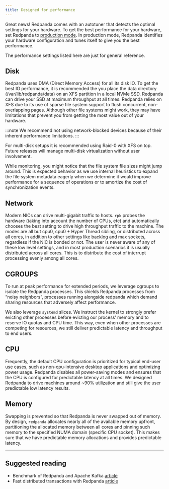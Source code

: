 ```yaml
---
title: Designed for performance
---
```


Great news! Redpanda comes with an autotuner that detects the optimal settings for your hardware.
To get the best performance for your hardware, set Redpanda to [production mode](/docs/deployment/production-deployment).
In production mode, Redpanda identifies your hardware configuration and tunes itself to give you the best performance.

The performance settings listed here are just for general reference.

<!-- It’s worth mentioning - as you might have noticed by now - you’ll always
interact with redpanda through `rpk`. `rpk` is the Redpanda Keeper, a command-line interface to automate all tasks related to managing, running, and upgrading
redpanda. We also leverage `systemd` to make it even simpler to run and
operate redpanda as a service. This means you’ll also find yourself using
`systemctl` to start and stop `redpanda`, as well as checking its status. You
can also manage, filter, and rotate the logs created by redpanda through
journalctl.

```
rpk --help             # interact with the server and service
journalctl -u redpanda # see logs
``` -->

## Disk

Redpanda uses DMA (Direct Memory Access) for all its disk IO. To get the
best IO performance, it is recommended the you place the data directory
(/var/lib/redpanda/data) on an XFS partition in a local NVMe SSD. Redpanda can
drive your SSD at maximum throughput at all times. Redpanda relies on XFS due
to its use of sparse file system support to flush concurrent, non-overlapping pages.
Although other file systems might work, they may have limitations that prevent
you from getting the most value out of your hardware.

:::note
We recommend not using network-blocked devices because of their inherent performance limitations.
:::

For multi-disk setups it is recommended using Raid-0 with XFS on
top. Future releases will manage multi-disk virtualization without user
involvement.

While monitoring, you might notice that the file system file sizes might jump
around. This is expected behavior as we use internal heuristics to expand the
file system metadata eagerly when we determine it would improve performance for a
sequence of operations or to amortize the cost of synchronization events.

## Network

Modern NICs can drive multi-gigabit traffic to hosts. `rpk` probes the hardware
(taking into account the number of CPUs, etc) and automatically chooses the best
setting to drive high throughput traffic to the machine. The modes are all but
cpu0, cpu0 + Hyper Thread sibling, or distributed across all cores, in addition
to other settings like backlog and max sockets, regardless if the NIC is bonded
or not. The user is never aware of any of these low level settings, and in most
production scenarios it is usually distributed across all cores. This is
to distribute the cost of interrupt processing evenly among all cores.

## CGROUPS

To run at peak performance for extended periods, we leverage cgroups
to isolate the Redpanda processes. This shields Redpanda processes from
“noisy neighbors”, processes running alongside redpanda which demand sharing
resources that adversely affect performance.

We also leverage `systemd` slices. We instruct the kernel to strongly prefer
evicting other processes before evicting our process’ memory and to reserve IO
quotas and CPU time. This way, even when other processes are competing for resources,
we still deliver predictable latency and throughput to end users.

## CPU

Frequently, the default CPU configuration is prioritized for typical end-user
use cases, such as non-cpu-intensive desktop applications and optimizing power
usage. Redpanda disables all power-saving modes and ensures that the CPU is
configured for predictable latency at all times. We designed Redpanda to drive
machines around ~90% utilization and still give the user predictable low latency
results.

## Memory

Swapping is prevented so that Redpanda is never swapped out of memory. By
design, `redpanda` allocates nearly all of the available memory upfront,
partitioning the allocated memory between all cores and pinning such memory
to the specified NUMA domain (specific CPU socket). This makes sure that we have predictable memory allocations and provides predictable latency.

---
## Suggested reading

- Benchmark of Redpanda and Apache Kafka [article](https://redpanda.com/blog/fast-and-safe/)
- Fast distributed transactions with Redpanda [article](https://redpanda.com/blog/fast-transactions/)
